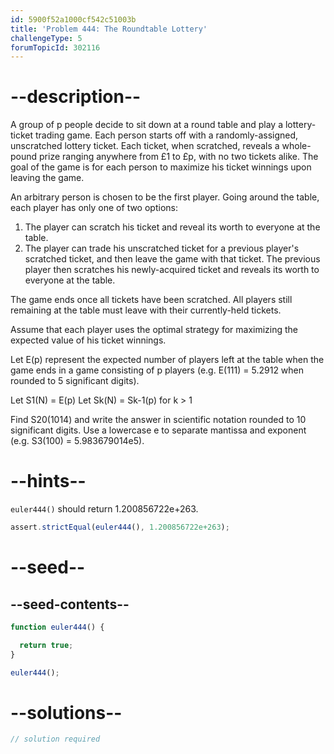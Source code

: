 ```yaml
---
id: 5900f52a1000cf542c51003b
title: 'Problem 444: The Roundtable Lottery'
challengeType: 5
forumTopicId: 302116
---
```


# --description--

A group of p people decide to sit down at a round table and play a lottery-ticket trading game. Each person starts off with a randomly-assigned, unscratched lottery ticket. Each ticket, when scratched, reveals a whole-pound prize ranging anywhere from £1 to £p, with no two tickets alike. The goal of the game is for each person to maximize his ticket winnings upon leaving the game.

An arbitrary person is chosen to be the first player. Going around the table, each player has only one of two options:

1.  The player can scratch his ticket and reveal its worth to everyone at the table.
2.  The player can trade his unscratched ticket for a previous player's scratched ticket, and then leave the game with that ticket. The previous player then scratches his newly-acquired ticket and reveals its worth to everyone at the table.

The game ends once all tickets have been scratched. All players still remaining at the table must leave with their currently-held tickets.

Assume that each player uses the optimal strategy for maximizing the expected value of his ticket winnings.

Let E(p) represent the expected number of players left at the table when the game ends in a game consisting of p players (e.g. E(111) = 5.2912 when rounded to 5 significant digits).

Let S1(N) = E(p) Let Sk(N) = Sk-1(p) for k > 1

Find S20(1014) and write the answer in scientific notation rounded to 10 significant digits. Use a lowercase e to separate mantissa and exponent (e.g. S3(100) = 5.983679014e5).

# --hints--

`euler444()` should return 1.200856722e+263.

```js
assert.strictEqual(euler444(), 1.200856722e+263);
```

# --seed--

## --seed-contents--

```js
function euler444() {

  return true;
}

euler444();
```

# --solutions--

```js
// solution required
```
